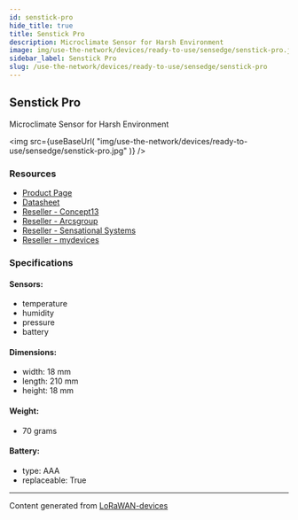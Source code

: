 ```yaml
---
id: senstick-pro
hide_title: true
title: Senstick Pro
description: Microclimate Sensor for Harsh Environment
image: img/use-the-network/devices/ready-to-use/sensedge/senstick-pro.jpg
sidebar_label: Senstick Pro
slug: /use-the-network/devices/ready-to-use/sensedge/senstick-pro
---
```



## Senstick Pro

Microclimate Sensor for Harsh Environment

<img
src={useBaseUrl(
"img/use-the-network/devices/ready-to-use/sensedge/senstick-pro.jpg"
)}
/>

### Resources

- [Product Page](http://senstick.co)
- [Datasheet](http://senstick.co/downloads/Sensedge-SMC20-Datasheet.pdf)
- [Reseller - Concept13](https://www.concept13.co.uk/)
- [Reseller - Arcsgroup](https://thearcsgroup.com/)
- [Reseller - Sensational Systems](https://sensational.systems/)
- [Reseller - mydevices](https://mydevices.com/)

### Specifications

#### Sensors:
- temperature
- humidity
- pressure
- battery
#### Dimensions:
- width: 18 mm
- length: 210 mm
- height: 18 mm
#### Weight: 
- 70 grams
#### Battery: 
- type: AAA
- replaceable: True



---
Content generated from [LoRaWAN-devices](https://github.com/TheThingsNetwork/lorawan-devices)